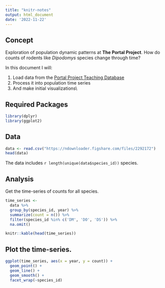 ```yaml
---
title: "knitr-notes"
output: html_document
date: '2022-11-22'
---
```


## Concept

Exploration of population dynamic patterns at **The Portal Project**.
How do counts of rodents like *Dipodomys* species change through time?

In this document I will:

1. Load data from the [Portal Project Teaching Database](http://figshare.com/articles/Portal_Project_Teaching_Database/1314459)
2. Process it into population time series
3. And make initial visualizations\\





## Required Packages

```r
library(dplyr)
library(ggplot2)
```

## Data

```r
data <- read.csv("https://ndownloader.figshare.com/files/2292172")
head(data)
```



The data includes `r length(unique(data$species_id))` species.




## Analysis

Get the time-series of counts for all species.

```r
time_series <-
  data %>%
  group_by(species_id, year) %>%
  summarize(count = n()) %>%
  filter(species_id %in% c('DM', 'DO', 'DS')) %>%
  na.omit()

knitr::kable(head(time_series))
```


## Plot the time-series.

```r
ggplot(time_series, aes(x = year, y = count)) +
  geom_point() +
  geom_line() +
  geom_smooth() +
  facet_wrap(~species_id)
```


